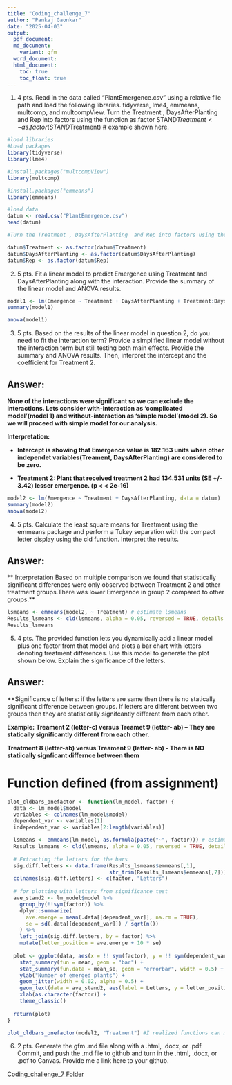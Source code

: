 ```yaml
---
title: "Coding_challenge_7"
author: "Pankaj Gaonkar"
date: "2025-04-03"
output:
  pdf_document:
  md_document:
    variant: gfm
  word_document:
  html_document:
    toc: true
    toc_float: true
---
```


1.	4 pts. Read in the data called “PlantEmergence.csv” using a relative file path and load the following libraries. tidyverse, lme4, emmeans, multcomp, and multcompView. Turn the Treatment , DaysAfterPlanting  and Rep into factors using the function as.factor
STAND$Treatment <- as.factor(STAND$Treatment) # example shown here. 

```r
#load libraries
#Load packages
library(tidyverse)
library(lme4)

#install.packages("multcompView")
library(multcomp)

#install.packages("emmeans")
library(emmeans)
```



```r
#load data
datum <- read.csv("PlantEmergence.csv")
head(datum)

```

```r
#Turn the Treatment , DaysAfterPlanting  and Rep into factors using the function as.factor

datum$Treatment <- as.factor(datum$Treatment)
datum$DaysAfterPlanting <- as.factor(datum$DaysAfterPlanting)
datum$Rep <- as.factor(datum$Rep)


```



2.	5 pts. Fit a linear model to predict Emergence using Treatment and DaysAfterPlanting along with the interaction. Provide the summary of the linear model and ANOVA results. 

```r
model1 <- lm(Emergence ~ Treatment + DaysAfterPlanting + Treatment:DaysAfterPlanting, data = datum)
summary(model1)

anova(model1)


```


3.	5 pts. Based on the results of the linear model in question 2, do you need to fit the interaction term? Provide a simplified linear model without the interaction term but still testing both main effects. Provide the summary and ANOVA results. Then, interpret the intercept and the coefficient for Treatment 2.

## Answer:
**None of the interactions were significant so we can exclude the interactions. Lets consider with-interaction as 'complicated model'(model 1) and without-interaction as 'simple model'(model 2). So we will proceed with simple model for our analysis.**

**Interpretation:**

- **Intercept is showing that Emergence value is 182.163 units when other independet variables(Treament, DaysAfterPlanting) are considered to be zero.**

- **Treatment 2: Plant that received treatment 2 had 134.531 units (SE +/- 3.42) lesser emergence. (p < < 2e-16)**



```r

model2 <- lm(Emergence ~ Treatment + DaysAfterPlanting, data = datum)
summary(model2)
anova(model2)

```


4.	5 pts. Calculate the least square means for Treatment using the emmeans package and perform a Tukey separation with the compact letter display using the cld function. Interpret the results.


## Answer:

** Interpretation **
**Based on multiple comparison we found that statistically significant differences were only observed between Treatment 2 and other treatment groups.There was lower Emergence in group 2 compared to other groups.**


```r

lsmeans <- emmeans(model2, ~ Treatment) # estimate lsmeans
Results_lsmeans <- cld(lsmeans, alpha = 0.05, reversed = TRUE, details = TRUE) 
Results_lsmeans

```




5.	4 pts. The provided function lets you dynamically add a linear model plus one factor from that model and plots a bar chart with letters denoting treatment differences. Use this model to generate the plot shown below. Explain the significance of the letters. 


## Answer:
**Significance of letters: if the letters are same then there is no statically significant difference between groups. If letters are different between two groups then they are statistically signifcantly different from each other.

**Example:**
**Treament 2 (letter-c) versus Treamet 9 (letter- ab) -- They are statically significantly different from each other.**

**Treatment 8 (letter-ab) versus Treament 9 (letter- ab) - There is NO statiically signficant differnce between them**

# Function defined (from assignment)

```r
plot_cldbars_onefactor <- function(lm_model, factor) {
  data <- lm_model$model
  variables <- colnames(lm_model$model)
  dependent_var <- variables[1]
  independent_var <- variables[2:length(variables)]

  lsmeans <- emmeans(lm_model, as.formula(paste("~", factor))) # estimate lsmeans 
  Results_lsmeans <- cld(lsmeans, alpha = 0.05, reversed = TRUE, details = TRUE, Letters = letters) # contrast with Tukey adjustment by default.
  
  # Extracting the letters for the bars
  sig.diff.letters <- data.frame(Results_lsmeans$emmeans[,1], 
                                 str_trim(Results_lsmeans$emmeans[,7]))
  colnames(sig.diff.letters) <- c(factor, "Letters")
  
  # for plotting with letters from significance test
  ave_stand2 <- lm_model$model %>%
    group_by(!!sym(factor)) %>%
    dplyr::summarize(
      ave.emerge = mean(.data[[dependent_var]], na.rm = TRUE),
      se = sd(.data[[dependent_var]]) / sqrt(n())
    ) %>%
    left_join(sig.diff.letters, by = factor) %>%
    mutate(letter_position = ave.emerge + 10 * se)
  
  plot <- ggplot(data, aes(x = !! sym(factor), y = !! sym(dependent_var))) + 
    stat_summary(fun = mean, geom = "bar") +
    stat_summary(fun.data = mean_se, geom = "errorbar", width = 0.5) +
    ylab("Number of emerged plants") + 
    geom_jitter(width = 0.02, alpha = 0.5) +
    geom_text(data = ave_stand2, aes(label = Letters, y = letter_position), size = 5) +
    xlab(as.character(factor)) +
    theme_classic()
  
  return(plot)
}

```




```r

plot_cldbars_onefactor(model2, "Treatment") #I realized functions can make life easier

```




6.	2 pts. Generate the gfm .md file along with a .html, .docx, or .pdf. Commit, and push the .md file to github and turn in the .html, .docx, or .pdf to Canvas. Provide me a link here to your github.

[Coding_challenge_7 Folder](https://github.com/ppg0001/PLPA_Assignment/tree/main/Coding_challenge_7)



